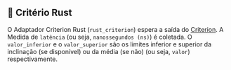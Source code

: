 ## 🦀 Critério Rust

O Adaptador Criterion Rust (`rust_criterion`) espera a saída do [Criterion](https://github.com/bheisler/criterion.rs).
A Medida de `latência` (ou seja, `nanossegundos (ns)`) é coletada.
O `valor_inferior` e o `valor_superior` são os limites inferior e superior da inclinação (se disponível) ou da média (se não) (ou seja, `valor`) respectivamente.